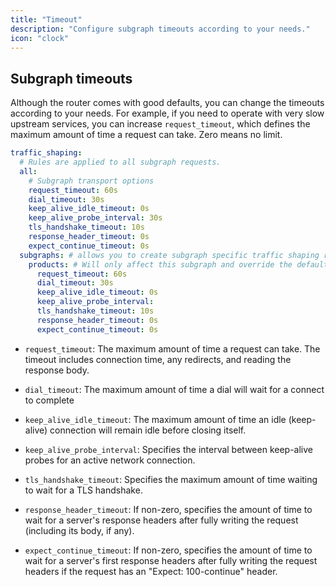 ---
title: "Timeout"
description: "Configure subgraph timeouts according to your needs."
icon: "clock"
---

## Subgraph timeouts

Although the router comes with good defaults, you can change the timeouts according to your needs. For example, if you need to operate with very slow upstream services, you can increase `request_timeout`, which defines the maximum amount of time a request can take. Zero means no limit.

```yaml
traffic_shaping:
  # Rules are applied to all subgraph requests.
  all:
    # Subgraph transport options
    request_timeout: 60s
    dial_timeout: 30s
    keep_alive_idle_timeout: 0s
    keep_alive_probe_interval: 30s
    tls_handshake_timeout: 10s
    response_header_timeout: 0s
    expect_continue_timeout: 0s
  subgraphs: # allows you to create subgraph specific traffic shaping rules
    products: # Will only affect this subgraph and override the default settings
      request_timeout: 60s
      dial_timeout: 30s
      keep_alive_idle_timeout: 0s
      keep_alive_probe_interval:
      tls_handshake_timeout: 10s
      response_header_timeout: 0s
      expect_continue_timeout: 0s
```

* `request_timeout`: The maximum amount of time a request can take. The timeout includes connection time, any redirects, and reading the response body.

* `dial_timeout`: The maximum amount of time a dial will wait for a connect to complete

* `keep_alive_idle_timeout`: The maximum amount of time an idle (keep-alive) connection will remain idle before closing itself.

* `keep_alive_probe_interval`: Specifies the interval between keep-alive probes for an active network connection.

* `tls_handshake_timeout`: Specifies the maximum amount of time waiting to wait for a TLS handshake.

* `response_header_timeout`: If non-zero, specifies the amount of time to wait for a server's response headers after fully writing the request (including its body, if any).

* `expect_continue_timeout`: If non-zero, specifies the amount of time to wait for a server's first response headers after fully writing the request headers if the request has an "Expect: 100-continue" header.

